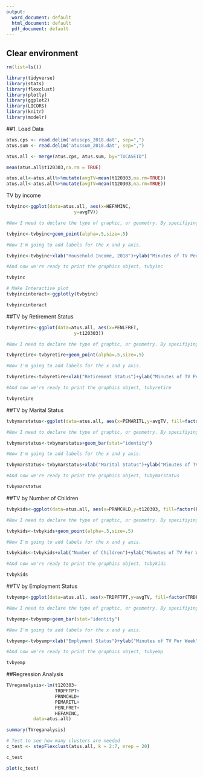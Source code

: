 ---
output:
  word_document: default
  html_document: default
  pdf_document: default
---
## Clear environment

```{r}
rm(list=ls())
```

```{r}
library(tidyverse)
library(stats)
library(flexclust)
library(plotly)
library(ggplot2)
library(LICORS)
library(knitr)
library(modelr)
```


##1. 
Load Data


```{r}
atus.cps <- read.delim('atuscps_2018.dat', sep=",")
atus.sum <- read.delim('atussum_2018.dat', sep=",")

atus.all <- merge(atus.cps, atus.sum, by="TUCASEID")

```

```{r}
mean(atus.all$t120303,na.rm = TRUE)

```

```{r}
atus.all<-atus.all%>%mutate(avgTV=mean(t120303,na.rm=TRUE))
atus.all<-atus.all%>%mutate(avgTV=mean(t120303,na.rm=TRUE))

```


TV by income

```{r}
tvbyinc<-ggplot(data=atus.all, aes(x=HEFAMINC,
                         y=avgTV))

#Now I need to declare the type of graphic, or geometry. By specifiying `geom_point` I'm saying I want a scatterplot.

tvbyinc<-tvbyinc+geom_point(alpha=.5,size=.5)

#Now I'm going to add labels for the x and y axis. 

tvbyinc<-tvbyinc+xlab("Household Income, 2018")+ylab("Minutes of TV Per Week, 2018")

#And now we're ready to print the graphics object, tvbyinc

tvbyinc
```

```{r}
# Make Interactive plot
tvbyincinteract<-ggplotly(tvbyinc)

tvbyincinteract
```


##TV by Retirement Status
```{r}
tvbyretire<-ggplot(data=atus.all, aes(x=PENLFRET,
                         y=t120303))

#Now I need to declare the type of graphic, or geometry. By specifiying `geom_point` I'm saying I want a scatterplot.

tvbyretire<-tvbyretire+geom_point(alpha=.5,size=.5)

#Now I'm going to add labels for the x and y axis. 

tvbyretire<-tvbyretire+xlab("Retirement Status")+ylab("Minutes of TV Per Week")

#And now we're ready to print the graphics object, tvbyretire

tvbyretire
```


##TV by Marital Status
```{r}
tvbymarstatus<-ggplot(data=atus.all, aes(x=PEMARITL,y=avgTV, fill=factor(PEMARITL)))

#Now I need to declare the type of graphic, or geometry. By specifiying `geom_point` I'm saying I want a bar chart.

tvbymarstatus<-tvbymarstatus+geom_bar(stat="identity")

#Now I'm going to add labels for the x and y axis. 

tvbymarstatus<-tvbymarstatus+xlab("Marital Status")+ylab("Minutes of TV Per Week")

#And now we're ready to print the graphics object, tvbymarstatus

tvbymarstatus
```

##TV by Number of Children
```{r}
tvbykids<-ggplot(data=atus.all, aes(x=PRNMCHLD,y=t120303, fill=factor(PRNMCHLD)))

#Now I need to declare the type of graphic, or geometry. By specifiying `geom_point` I'm saying I want a bar chart.

tvbykids<-tvbykids+geom_point(alpha=.5,size=.5)

#Now I'm going to add labels for the x and y axis. 

tvbykids<-tvbykids+xlab("Number of Children")+ylab("Minutes of TV Per Week")

#And now we're ready to print the graphics object, tvbykids

tvbykids
```

##TV by Employment Status
```{r}
tvbyemp<-ggplot(data=atus.all, aes(x=TRDPFTPT,y=avgTV, fill=factor(TRDPFTPT)))

#Now I need to declare the type of graphic, or geometry. By specifiying `geom_point` I'm saying I want a bar chart.

tvbyemp<-tvbyemp+geom_bar(stat="identity")

#Now I'm going to add labels for the x and y axis. 

tvbyemp<-tvbyemp+xlab("Emplyment Status")+ylab("Minutes of TV Per Week")

#And now we're ready to print the graphics object, tvbyemp

tvbyemp
```

##Regression Analysis

```{r}
TVreganalysis<-lm(t120303~
                  TRDPFTPT+
                  PRNMCHLD+
                  PEMARITL+
                  PENLFRET+
                  HEFAMINC,
          data=atus.all)

summary(TVreganalysis)
```


```{r}
# Test to see how many clusters are needed
c_test <- stepFlexclust(atus.all, k = 2:7, nrep = 20)

c_test

plot(c_test)
```


